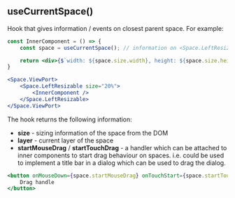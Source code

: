 
<CommonHeader />

<Meta title="Hooks/useCurrentSpace" />

## useCurrentSpace()

Hook that gives information / events on closest parent space. For example:

```jsx
const InnerComponent = () => {
	const space = useCurrentSpace(); // information on <Space.LeftResizable />

	return <div>{$`width: ${space.size.width}, height: ${space.size.height}`}</div>
}

<Space.ViewPort>
	<Space.LeftResizable size="20%">
		<InnerComponent />
	</Space.LeftResizable>
</Space.ViewPort>

```

The hook returns the following information:

- **size** - sizing information of the space from the DOM
- **layer** - current layer of the space
- **startMouseDrag** / **startTouchDrag** - a handler which can be attached to inner components to start drag behaviour on <Positioned /> spaces. i.e. could be used to implement a title bar in a dialog which can be used to drag the dialog.

```jsx
<button onMouseDown={space.startMouseDrag} onTouchStart={space.startTouchDrag}>
	Drag handle
</button>
```